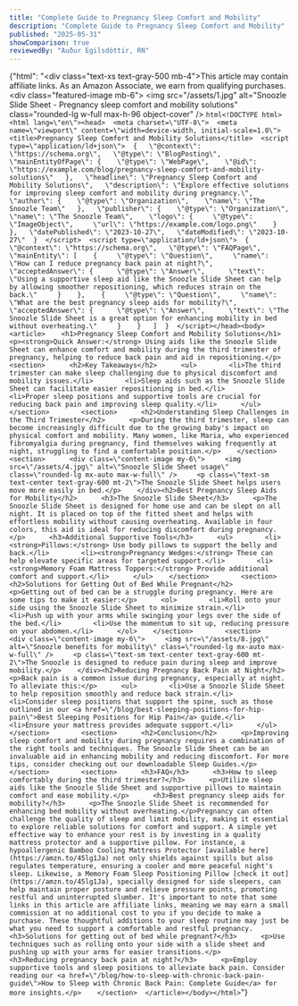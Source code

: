 ```yaml
---
title: "Complete Guide to Pregnancy Sleep Comfort and Mobility"
description: "Complete Guide to Pregnancy Sleep Comfort and Mobility"
published: "2025-05-31"
showComparison: true
reviewedBy: "Auður Egilsdóttir, RN"
---
```

{"html": "<div class=\"text-xs text-gray-500 mb-4\">This article may contain affiliate links. As an Amazon Associate, we earn from qualifying purchases.</div><div class=\"featured-image mb-6\">   <img src=\"/assets/1.jpg\" alt=\"Snoozle Slide Sheet - Pregnancy sleep comfort and mobility solutions\" class=\"rounded-lg w-full max-h-96 object-cover\" />  </div>```html<!DOCTYPE html><html lang=\"en\"><head>  <meta charset=\"UTF-8\">  <meta name=\"viewport\" content=\"width=device-width, initial-scale=1.0\">  <title>Pregnancy Sleep Comfort and Mobility Solutions</title>  <script type=\"application/ld+json\">  {   \"@context\": \"https://schema.org\",   \"@type\": \"BlogPosting\",   \"mainEntityOfPage\": {    \"@type\": \"WebPage\",    \"@id\": \"https://example.com/blog/pregnancy-sleep-comfort-and-mobility-solutions\"   },   \"headline\": \"Pregnancy Sleep Comfort and Mobility Solutions\",   \"description\": \"Explore effective solutions for improving sleep comfort and mobility during pregnancy.\",   \"author\": {    \"@type\": \"Organization\",    \"name\": \"The Snoozle Team\"   },   \"publisher\": {    \"@type\": \"Organization\",    \"name\": \"The Snoozle Team\",    \"logo\": {     \"@type\": \"ImageObject\",     \"url\": \"https://example.com/logo.png\"    }   },   \"datePublished\": \"2023-10-27\",   \"dateModified\": \"2023-10-27\"  }  </script>  <script type=\"application/ld+json\">  {   \"@context\": \"https://schema.org\",   \"@type\": \"FAQPage\",   \"mainEntity\": [    {     \"@type\": \"Question\",     \"name\": \"How can I reduce pregnancy back pain at night?\",     \"acceptedAnswer\": {      \"@type\": \"Answer\",      \"text\": \"Using a supportive sleep aid like the Snoozle Slide Sheet can help by allowing smoother repositioning, which reduces strain on the back.\"     }    },    {     \"@type\": \"Question\",     \"name\": \"What are the best pregnancy sleep aids for mobility?\",     \"acceptedAnswer\": {      \"@type\": \"Answer\",      \"text\": \"The Snoozle Slide Sheet is a great option for enhancing mobility in bed without overheating.\"     }    }   ]  }  </script></head><body>  <article>    <h1>Pregnancy Sleep Comfort and Mobility Solutions</h1>        <p><strong>Quick Answer:</strong> Using aids like the Snoozle Slide Sheet can enhance comfort and mobility during the third trimester of pregnancy, helping to reduce back pain and aid in repositioning.</p>        <section>      <h2>Key Takeaways</h2>      <ul>        <li>The third trimester can make sleep challenging due to physical discomfort and mobility issues.</li>        <li>Sleep aids such as the Snoozle Slide Sheet can facilitate easier repositioning in bed.</li>        <li>Proper sleep positions and supportive tools are crucial for reducing back pain and improving sleep quality.</li>      </ul>    </section>        <section>      <h2>Understanding Sleep Challenges in the Third Trimester</h2>      <p>During the third trimester, sleep can become increasingly difficult due to the growing baby's impact on physical comfort and mobility. Many women, like Maria, who experienced fibromyalgia during pregnancy, find themselves waking frequently at night, struggling to find a comfortable position.</p>    </section>        <section>      <div class=\"content-image my-6\">     <img src=\"/assets/4.jpg\" alt=\"Snoozle Slide Sheet usage\" class=\"rounded-lg mx-auto max-w-full\" />     <p class=\"text-sm text-center text-gray-600 mt-2\">The Snoozle Slide Sheet helps users move more easily in bed.</p>    </div><h2>Best Pregnancy Sleep Aids for Mobility</h2>      <h3>The Snoozle Slide Sheet</h3>      <p>The Snoozle Slide Sheet is designed for home use and can be slept on all night. It is placed on top of the fitted sheet and helps with effortless mobility without causing overheating. Available in four colors, this aid is ideal for reducing discomfort during pregnancy.</p>      <h3>Additional Supportive Tools</h3>      <ul>        <li><strong>Pillows:</strong> Use body pillows to support the belly and back.</li>        <li><strong>Pregnancy Wedges:</strong> These can help elevate specific areas for targeted support.</li>        <li><strong>Memory Foam Mattress Toppers:</strong> Provide additional comfort and support.</li>      </ul>    </section>        <section>      <h2>Solutions for Getting Out of Bed While Pregnant</h2>      <p>Getting out of bed can be a struggle during pregnancy. Here are some tips to make it easier:</p>      <ol>        <li>Roll onto your side using the Snoozle Slide Sheet to minimize strain.</li>        <li>Push up with your arms while swinging your legs over the side of the bed.</li>        <li>Use the momentum to sit up, reducing pressure on your abdomen.</li>      </ol>    </section>        <section>      <div class=\"content-image my-6\">     <img src=\"/assets/8.jpg\" alt=\"Snoozle benefits for mobility\" class=\"rounded-lg mx-auto max-w-full\" />     <p class=\"text-sm text-center text-gray-600 mt-2\">The Snoozle is designed to reduce pain during sleep and improve mobility.</p>    </div><h2>Reducing Pregnancy Back Pain at Night</h2>      <p>Back pain is a common issue during pregnancy, especially at night. To alleviate this:</p>      <ul>        <li>Use a Snoozle Slide Sheet to help reposition smoothly and reduce back strain.</li>        <li>Consider sleep positions that support the spine, such as those outlined in our <a href=\"/blog/best-sleeping-positions-for-hip-pain\">Best Sleeping Positions for Hip Pain</a> guide.</li>        <li>Ensure your mattress provides adequate support.</li>      </ul>    </section>        <section>      <h2>Conclusion</h2>      <p>Improving sleep comfort and mobility during pregnancy requires a combination of the right tools and techniques. The Snoozle Slide Sheet can be an invaluable aid in enhancing mobility and reducing discomfort. For more tips, consider checking out our downloadable Sleep Guides.</p>    </section>        <section>      <h3>FAQ</h3>      <h3>How to sleep comfortably during the third trimester?</h3>      <p>Utilize sleep aids like the Snoozle Slide Sheet and supportive pillows to maintain comfort and ease mobility.</p>      <h3>Best pregnancy sleep aids for mobility?</h3>      <p>The Snoozle Slide Sheet is recommended for enhancing bed mobility without overheating.</p>Pregnancy can often challenge the quality of sleep and limit mobility, making it essential to explore reliable solutions for comfort and support. A simple yet effective way to enhance your rest is by investing in a quality mattress protector and a supportive pillow. For instance, a hypoallergenic Bamboo Cooling Mattress Protector [available here](https://amzn.to/45lg1Ja) not only shields against spills but also regulates temperature, ensuring a cooler and more peaceful night's sleep. Likewise, a Memory Foam Sleep Positioning Pillow [check it out](https://amzn.to/45lg1Ja), specially designed for side sleepers, can help maintain proper posture and relieve pressure points, promoting restful and uninterrupted slumber. It's important to note that some links in this article are affiliate links, meaning we may earn a small commission at no additional cost to you if you decide to make a purchase. These thoughtful additions to your sleep routine may just be what you need to support a comfortable and restful pregnancy.      <h3>Solutions for getting out of bed while pregnant?</h3>      <p>Use techniques such as rolling onto your side with a slide sheet and pushing up with your arms for easier transitions.</p>      <h3>Reducing pregnancy back pain at night?</h3>      <p>Employ supportive tools and sleep positions to alleviate back pain. Consider reading our <a href=\"/blog/how-to-sleep-with-chronic-back-pain-guide\">How to Sleep with Chronic Back Pain: Complete Guide</a> for more insights.</p>    </section>  </article></body></html>```"}